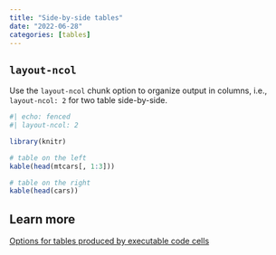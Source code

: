 ```yaml
---
title: "Side-by-side tables"
date: "2022-06-28"
categories: [tables]
---
```


## `layout-ncol`

Use the `layout-ncol` chunk option to organize output in columns, i.e., `layout-ncol: 2` for two table side-by-side.

```r
#| echo: fenced
#| layout-ncol: 2

library(knitr)

# table on the left
kable(head(mtcars[, 1:3]))

# table on the right
kable(head(cars))
```

## Learn more

[Options for tables produced by executable code cells](https://quarto.org/docs/authoring/tables.html#computations)
